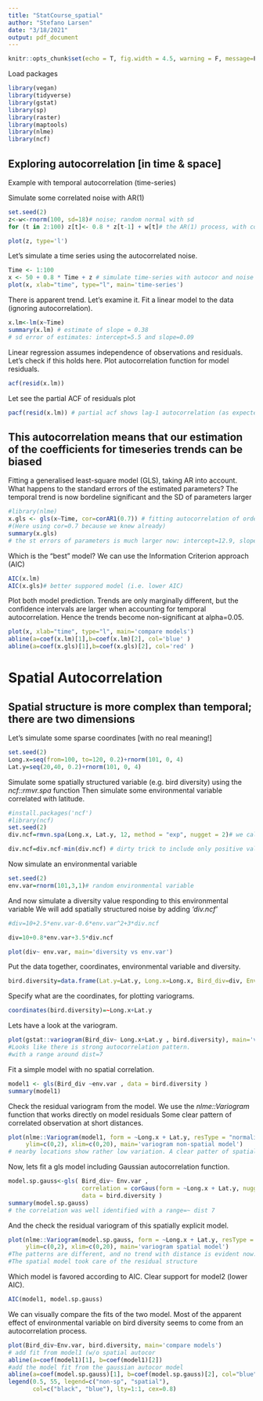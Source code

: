 ```yaml
---
title: "StatCourse_spatial"
author: "Stefano Larsen"
date: "3/18/2021"
output: pdf_document
---
```


```r
knitr::opts_chunk$set(echo = T, fig.width = 4.5, warning = F, message=F)
```

Load packages

```r
library(vegan)
library(tidyverse)
library(gstat)
library(sp)
library(raster)
library(maptools)
library(nlme)
library(ncf)
```


## Exploring autocorrelation [in time & space]


Example with temporal autocorrelation (time-series)

Simulate some correlated noise with AR(1)
```r
set.seed(2)
z<-w<-rnorm(100, sd=18)# noise; random normal with sd
for (t in 2:100) z[t]<- 0.8 * z[t-1] + w[t]# the AR(1) process, with cor=0.8

plot(z, type='l')
```

Let's simulate a time series using the autocorrelated noise.
```r
Time <- 1:100
x <- 50 + 0.8 * Time + z # simulate time-series with autocor and noise and positive trend
plot(x, xlab="time", type="l", main='time-series')
```



There is apparent trend. Let's examine it.
Fit a linear model to the data (ignoring autocorrelation).

```r
x.lm<-lm(x~Time)
summary(x.lm) # estimate of slope = 0.38
# sd error of estimates: intercept=5.5 and slope=0.09
```



Linear regression assumes independence of observations and residuals. Let's check if this holds here.
Plot autocorrelation function for model residuals.
```r

acf(resid(x.lm))
```


Let see the partial ACF of residuals plot
```r
pacf(resid(x.lm)) # partial acf shows lag-1 autocorrelation (as expected)
```


## This autocorrelation means that our estimation of the coefficients for timeseries trends can be biased

Fitting a generalised least-square model (GLS), taking AR into account.
What happens to the standard errors of the estimated parameters?
The temporal trend is now bordeline significant and the SD of parameters larger

```r
#library(nlme)
x.gls <- gls(x~Time, cor=corAR1(0.7)) # fitting autocorrelation of order 1 
#(Here using cor=0.7 because we knew already)
summary(x.gls)
# the st errors of parameters is much larger now: intercept=12.9, slope= 0.21
```




Which is the "best" model? We can use the Information Criterion approach (AIC)
```r
AIC(x.lm)
AIC(x.gls)# better suppored model (i.e. lower AIC)
```


Plot both model prediction. Trends are only marginally different, but the confidence intervals are larger when accounting for temporal autocorrelation. Hence the trends become non-significant at alpha=0.05.
```r
plot(x, xlab="time", type="l", main='compare models')
abline(a=coef(x.lm)[1],b=coef(x.lm)[2], col='blue' )
abline(a=coef(x.gls)[1],b=coef(x.gls)[2], col='red' )
```

# Spatial Autocorrelation 

## Spatial structure is more complex than temporal; there are two dimensions

Let's simulate some sparse coordinates [with no real meaning!]
```r
set.seed(2)
Long.x=seq(from=100, to=120, 0.2)+rnorm(101, 0, 4)
Lat.y=seq(20,40, 0.2)+rnorm(101, 0, 4)

```

Simulate some spatially structured variable (e.g. bird diversity) using the *ncf::rmvr.spa* function
Then simulate some environmental variable correlated with latitude.
```r
#install.packages('ncf')
#library(ncf)
set.seed(2)
div.ncf=rmvn.spa(Long.x, Lat.y, 12, method = "exp", nugget = 2)# we call it div.nfc

div.ncf=div.ncf-min(div.ncf) # dirty trick to include only positive values
```


Now simulate an environmental variable
```r
set.seed(2)
env.var=rnorm(101,3,1)# random environmental variable
```


And now simulate a diversity value responding to this environmental variable
We will add spatially structured noise by adding *'div.ncf'*
```r
#div=10+2.5*env.var-0.6*env.var^2+3*div.ncf 

div=10+0.8*env.var+3.5*div.ncf

plot(div~ env.var, main='diversity vs env.var')
```



Put the data together, coordinates, environmental variable and diversity.
```r
bird.diversity=data.frame(Lat.y=Lat.y, Long.x=Long.x, Bird_div=div, Env.var=env.var)
```

Specify what are the coordinates, for plotting variograms.
```r
coordinates(bird.diversity)=~Long.x+Lat.y
```

Lets have a look at the variogram.
```r
plot(gstat::variogram(Bird_div~ Long.x+Lat.y , bird.diversity), main='variogram bird data')
#Looks like there is strong autocorrelation pattern.
#with a range around dist=7
```

Fit a simple model with no spatial correlation.
```r
model1 <- gls(Bird_div ~env.var , data = bird.diversity )
summary(model1)

```


Check the residual variogram from the model.
We use the *nlme::Variogram* function that works directly on model residuals
Some clear pattern of correlated observation at short distances.
```r
plot(nlme::Variogram(model1, form = ~Long.x + Lat.y, resType = "normalized"), 
     ylim=c(0,2), xlim=c(0,20), main='variogram non-spatial model')
# nearby locations show rather low variation. A clear patter of spatial autocorrelation
```

Now, lets fit a gls model including Gaussian autocorrelation function.
```r
model.sp.gauss<-gls( Bird_div~ Env.var , 
                     correlation = corGaus(form = ~Long.x + Lat.y, nugget=T), 
                     data = bird.diversity )
summary(model.sp.gauss) 
# the correlation was well identified with a range=~ dist 7
```


And the check the residual variogram of this spatially explicit model.
```r
plot(nlme::Variogram(model.sp.gauss, form = ~Long.x + Lat.y, resType = "normalized"), 
     ylim=c(0,2), xlim=c(0,20), main='variogram spatial model')
#The patterns are different, and no trend with distance is evident now.
#The spatial model took care of the residual structure
```

Which model is favored according to AIC. 
Clear support for model2 (lower AIC).
```r
AIC(model1, model.sp.gauss)
```



We can visually compare the fits of the two model.
Most of the apparent effect of environmental variable on bird diversity 
seems to come from an autocorrelation process.

```r
plot(Bird_div~Env.var, bird.diversity, main='compare models')
# add fit from model1 (w/o spatial autocor
abline(a=coef(model1)[1], b=coef(model1)[2])
#add the model fit from the gaussian autocor model
abline(a=coef(model.sp.gauss)[1], b=coef(model.sp.gauss)[2], col="blue") 
legend(0.5, 55, legend=c("non-sp", "spatial"),
       col=c("black", "blue"), lty=1:1, cex=0.8)

```







